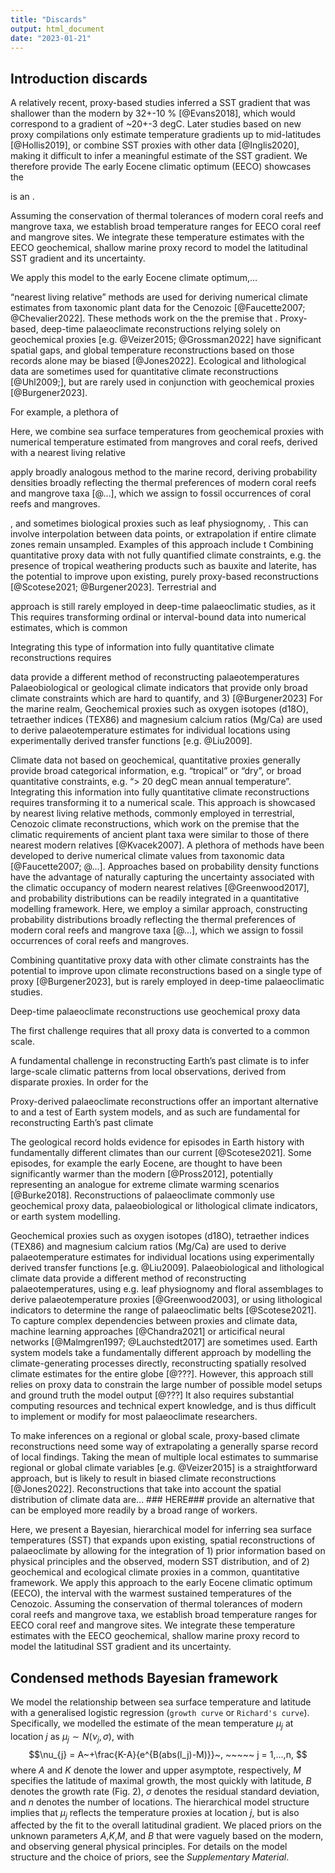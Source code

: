 ```yaml
---
title: "Discards"
output: html_document
date: "2023-01-21"
---
```



## Introduction discards

A relatively recent, proxy-based studies inferred a SST gradient that was shallower than the modern by 32+-10 % [@Evans2018], which would correspond to a gradient of ~20+-3 degC. Later studies based on new proxy compilations only estimate temperature gradients up to mid-latitudes [@Hollis2019], or combine SST proxies with other data [@Inglis2020], making it difficult to infer a meaningful estimate of the SST gradient. We therefore provide The early Eocene climatic optimum (EECO) showcases the 

is an . 




Assuming the conservation of thermal tolerances of modern coral reefs and mangrove taxa, we establish broad temperature ranges for EECO coral reef and mangrove sites. We integrate these temperature estimates with the EECO geochemical, shallow marine proxy record to model the latitudinal SST gradient and its uncertainty. 


We apply this model to the early Eocene climate optimum,...

"nearest living relative" methods are used for deriving numerical climate estimates from taxonomic plant data for the Cenozoic  [@Faucette2007; @Chevalier2022]. These methods work on the the premise that . 
Proxy-based, deep-time palaeoclimate reconstructions relying solely on geochemical proxies [e.g. @Veizer2015; @Grossman2022] have significant spatial gaps, and global temperature reconstructions based on those records alone may be biased [@Jones2022]. Ecological and lithological data are sometimes used for quantitative climate reconstructions [@Uhl2009;], but are rarely used in conjunction with geochemical proxies [@Burgener2023]. 

For example, a plethora of 



Here, we combine sea surface temperatures from geochemical proxies with numerical temperature estimated from mangroves and coral reefs, derived with a nearest living relative 

apply broadly analogous method to the marine record, deriving probability densities broadly reflecting the thermal preferences of modern coral reefs and mangrove taxa [@...], which we assign to fossil occurrences of coral reefs and mangroves.

, and sometimes biological proxies such as leaf physiognomy,
. This can involve interpolation between data points, or extrapolation if entire climate zones remain unsampled. Examples of this approach include t
Combining quantitative proxy data with not fully quantified climate constraints, e.g. the presence of tropical weathering products such as bauxite and laterite, has the potential to improve upon existing, purely proxy-based reconstructions [@Scotese2021; @Burgener2023]. Terrestrial and 

approach is still rarely employed in deep-time palaeoclimatic studies, as it This requires transforming ordinal or interval-bound data into numerical estimates, which is common 

Integrating this type of information into fully quantitative climate reconstructions requires 


data provide a different method of reconstructing palaeotemperatures
Palaeobiological or geological climate indicators that provide only broad climate constraints which are hard to quantify, and 3) 
[@Burgener2023]
For the marine realm, Geochemical proxies such as oxygen isotopes (d18O), tetraether indices (TEX86) and magnesium calcium ratios (Mg/Ca) are used to derive palaeotemperature estimates for individual locations using experimentally derived transfer functions [e.g. @Liu2009].

Climate data not based on geochemical, quantitative proxies generally provide broad categorical information, e.g. "tropical" or "dry", or broad quantitative constraints, e.g. "> 20 degC mean annual temperature". Integrating this information into fully quantitative climate reconstructions requires transforming it to a numerical scale. This approach is showcased by nearest living relative methods, commonly employed in terrestrial, Cenozoic climate reconstructions, which work on the premise that the climatic requirements of ancient plant taxa were similar to those of there nearest modern relatives [@Kvacek2007]. A plethora of methods have been developed to derive numerical climate values from taxonomic data [@Faucette2007; @...]. Approaches based on probability density functions have the advantage of naturally capturing the uncertainty associated with the climatic occupancy of modern nearest relatives [@Greenwood2017], and probability distributions can be readily integrated in a quantitative modelling framework. Here, we employ a similar approach, constructing probability distributions broadly reflecting the thermal preferences of modern coral reefs and mangrove taxa [@...], which we assign to fossil occurrences of coral reefs and mangroves.


Combining quantitative proxy data with other climate constraints has the potential to improve upon climate reconstructions based on a single type of proxy [@Burgener2023], but is rarely employed in deep-time palaeoclimatic studies. 



Deep-time palaeoclimate reconstructions use geochemical proxy data

The first challenge requires that all proxy data is converted to a common scale.  



A fundamental challenge in reconstructing Earth's past climate is to infer large-scale climatic patterns from local observations, derived from disparate proxies.  In order for the


Proxy-derived palaeoclimate reconstructions offer an important alternative to and a test of Earth system models, and as such are fundamental for reconstructing Earth's past climate

The geological record holds evidence for episodes in Earth history with fundamentally different climates than our current [@Scotese2021]. Some episodes, for example the early Eocene, are thought to have been significantly warmer than the modern [@Pross2012], potentially representing an analogue for extreme climate warming scenarios [@Burke2018]. Reconstructions of palaeoclimate commonly use geochemical proxy data, palaeobiological or lithological climate indicators, or earth system modelling. 

Geochemical proxies such as oxygen isotopes (d18O), tetraether indices (TEX86) and magnesium calcium ratios (Mg/Ca) are used to derive palaeotemperature estimates for individual locations using experimentally derived transfer functions [e.g. @Liu2009]. Palaeobiological and lithological climate data provide a different method of reconstructing palaeotemperatures, using e.g. leaf physiognomy and floral assemblages to derive palaeotemperature proxies [@Greenwood2003], or using lithological indicators to determine the range of palaeoclimatic belts [@Scotese2021]. To capture complex dependencies between proxies and climate data, machine learning approaches [@Chandra2021] or articifical neural networks [@Malmgren1997; @Lauchstedt2017] are sometimes used. Earth system models take a fundamentally different approach by modelling the climate-generating processes directly, reconstructing spatially resolved climate estimates for the entire globe [@???]. However, this approach still relies on proxy data to constrain the large number of possible model setups and ground truth the model output [@???] It also requires substantial computing resources and technical expert knowledge, and is thus difficult to implement or modify for most palaeoclimate researchers.

To make inferences on a regional or global scale, proxy-based climate reconstructions need some way of extrapolating a generally sparse record of local findings. Taking the mean of multiple local estimates to summarise regional or global climate variables [e.g. @Veizer2015] is a straightforward approach, but is likely to result in biased climate reconstructions [@Jones2022]. Reconstructions that take into account the spatial distribution of climate data are... ### HERE###
provide an alternative that can be employed more readily by a broad range of workers. 


Here, we present a Bayesian, hierarchical model for inferring sea surface temperatures (SST) that expands upon existing, spatial reconstructions of palaeoclimate by allowing for the integration of 1) prior information based on physical principles and the observed, modern SST distribution, and of 2) geochemical and ecological climate proxies in a common, quantitative framework. We apply this approach to the early Eocene climatic optimum (EECO), the interval with the warmest sustained temperatures of the Cenozoic. Assuming the conservation of thermal tolerances of modern coral reefs and mangrove taxa, we establish broad temperature ranges for EECO coral reef and mangrove sites. We integrate these temperature estimates with the EECO geochemical, shallow marine proxy record to model the latitudinal SST gradient and its uncertainty. 


<!--

Hook -> Generic problem:
- Reconstructing past climate important for understanding current/future global warming
- Two main pathways: highly complex ESM <-> proxy compilations
- Problems with proxy data: only provides a local picture (few local sites interpreted as global signal)
- Problems with ESM (long time to run, very complex, a lot of assumptions on processes/doesn't consider how they may change, need to be constrained with proxy data)
- Lack of intermediate-complexity models to make full use of the proxy data

Specific problem:
- exemplified with the EECO: proxies and ESM hard to reconcile, EECO important climate analogue
- a lot of proxies recrystallised <-> unreliable data or lack of data


Solution:
- Proxy-driven model (no strong assumptions on processes)
- Integrate more data (quantify biological / geological information)
- Integrate additional knowledge (constraints on such gradients)

Application:
- EECO time of extreme warming
- problem of the Early Eocene:
- apply solution to EECO to constrain EECO lat. T gradient

Here:

- EECO specific information
- Disagreement between GCM + geochem data
-->

<!--

The early Eocene climate optimum (EECO, ~ 53--49 million years ago) is thought to have been the warmest episode of [...]. The EECO is of particular interest due to its use as an analogue for extreme warming scenarios, depicting a possible future high-CO2 world. To reconstruct the climate of EECO, a variety of proxy data and Earth System Models have been used. Early modelers have soon noticed that their models struggle to reproduce the climate indicated by proxy data: Without unrealistically high concentrations of atmospheric CO2, early climate models were unable to reproduce the equitable polar climates indicated by early Eocene proxy data, e.g. the occurrence of mangroves in polar latitudes, and d18O data from x indicates a temperature of ~ y at latitude z.  

Contrast between complex, process-driven Earth system models and very simplistic use of the proxy data as local temperature estimates or global averages. Here, we introduce a proxy-driven modelling approach of relatively low complexity, which places the available chemical and biological proxy data in a single climate model.
In order to properly compare model output to proxy data, latitudinal temperature patterns need to be reconstructed from noisy data (impossible to properly compare model gradients with scattered proxy points "by eye")

Reconstructing Earth's climate history is fundamental for understanding the evolution of the Earth system and its consequences for life in the past and future. The geological record, the only empirical source of information on the palaeoclimate of the deep past, holds evidence.  


Here, we present a Bayesian hierarchical model to integrate geological data---with established temperature proxies---into a unified quantitative framework. We apply this approach to the early Eocene climatic optimum (EECO), the interval with the warmest sustained temperatures of the Cenozoic. Assuming the conservation of thermal tolerances of modern coral reefs and mangrove taxa, we establish broad sea surface temperature ranges for EECO coral reef and mangrove sites. We integrate these temperature estimates with the EECO geochemical shallow marine proxy record to model the latitudinal temperature gradient and its uncertainty.

Our hierarchical approach accounts for different sample sizes between and uncertainties within proxy sites, and 

-->



## Condensed methods Bayesian framework
We model the relationship between sea surface temperature and latitude with a generalised logistic regression (`growth curve` or `Richard's curve`). Specifically, we modelled the estimate of the mean temperature $\mu_{j}$ at location $j$ as  $\mu_{j}  \sim N(\nu_j, \sigma)$, with
$$\nu_{j} = A~+\frac{K-A}{e^{B(abs(l_j)-M)}}~, ~~~~~ j = 1,...,n,  $$
where $A$ and $K$ denote the lower and upper asymptote, respectively, $M$ specifies the latitude of maximal growth, the most quickly with latitude, $B$ denotes the growth rate (Fig. 2), $\sigma$ denotes the residual standard deviation, and $n$ denotes the number of locations. The hierarchical model structure implies that $\mu_{j}$ reflects the temperature proxies at location $j$, but is also affected by the fit to the overall latitudinal gradient. We placed priors on the unknown parameters $A$,$K$,$M$, and $B$ that were vaguely based on the modern, and observing general physical principles. For details on the model structure and the choice of priors, see the *Supplementary Material*.
